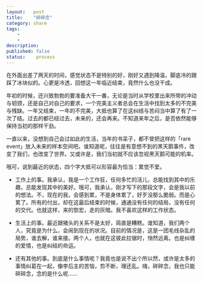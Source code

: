 ```yaml
---
layout:   post
title:    "碎碎念"
category: share 
tags:     
    -  
    -   
description: 
published: false
status:    process
---
```


在外面出差了两天的时间，感觉状态不是特别的好，刚好又遇到降温，脚底冷的跟踩了冰块似的。心更是冷透，回想这一年临近结束，竟然什么也没干成。

年初的时候，还兴致勃勃的要准备大干一番，无论是当时从学校里出来所带的冲动与韧颈，还是自己对自己的要求，一个完美主义者总会在生活中找到太多的不完美与残缺。一年又结束，一年的不完美，大抵也算了在这纠结与苦闷当中算了有了一次了结。过去的都已经过去，未来的，还会再来。不知道来年之后，是否依然能够保持当初的那样干劲。

一直以来，没想到自己会过如此的生活，当年的书呆子，都不曾把这样的「rare event」放入未来的样本空间吧。谁知道呢，往往是有意想不到的黑天鹅事件，改变了我们，也改变了世界。又或许是，我们当初就不应该忽视黑天鹅可能的机率。

哦可，说到最近的状态，四个字大抵可以形容最为恰当：累觉不爱。

- 工作上的事。我承认，我是一个工作狂，任何多忙的活儿，总能找到其中的乐趣，总能发现其中的美好。哦可，我承认，刚才写下的那段文字，会是我以前的想法。不，现在的我，会感到累，不是身体累了，好歹没那么脆弱。而是心累了。所有的付出，却在这最后结束的时候，通通没有任何的结局，没有任何的交代。也就这样，来的恢宏，走的灰暗。我不喜欢这样的工作状态。

- 生活上的事。最近跟猪头的关系不是太好，简直是糟糕。谁知道，我们两个人，究竟是为什么，会闹到现在的状况。目前的情况是，这是一团毛线杂乱的局势，谁去解，谁来接。两个人，也就在这彼此拉锯时，悄然远离。也是纠缠的爱情，也是纠结的命运。

- 还有其他的事。到底是什么事情呢？我竟也是说不出个所以然，或许是太多的事情纠葛在一起，像李后主的苦恼，剪不断，理还乱。嗨，碎碎念，我也只能碎碎念，念的是什么呢……


















































































